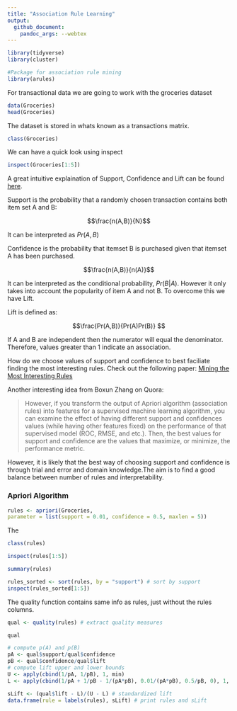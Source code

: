 ```yaml
---
title: "Association Rule Learning"
output: 
  github_document:
    pandoc_args: --webtex
---
```



```r
library(tidyverse)
library(cluster)

#Package for association rule mining
library(arules)

```

For transactional data we are going to work with the groceries dataset


```r
data(Groceries)
head(Groceries)
```

The dataset is stored in whats known as a transactions matrix.

```r
class(Groceries)
```

We can have a quick look using inspect
```r
inspect(Groceries[1:5])
```

A great intuitive explaination of Support, Confidence and Lift can be found [here](https://www.hackerearth.com/blog/developers/beginners-tutorial-apriori-algorithm-data-mining-r-implementation).

Support is the probability that a randomly chosen transaction contains both item set A and B:



$$\frac{n(A,B)}{N}$$

It can be interpreted as $Pr(A,B)$

Confidence is the probability that itemset B is purchased given that itemset A has been purchased.

$$\frac{n(A,B)}{n(A)}$$

It can be interpreted as the conditional probability, $Pr(B|A)$. However it only takes into account the popularity of item A and not B. To overcome this we have Lift.

Lift is defined as:

$$\frac{Pr(A,B)}{Pr(A)Pr(B)} $$

If A and B are independent then the numerator will equal the denominator. Therefore, values greater than 1 indicate an association.

How do we choose values of support and confidence to best faciliate finding the most interesting rules. Check out the following paper: [Mining the Most Interesting Rules](http://rakesh.agrawal-family.com/papers/kdd99rules.pdf)

Another interesting idea from Boxun Zhang on Quora:

> However, if you transform the output of Apriori algorithm (association rules) into features for a supervised machine learning algorithm, you can examine the effect of having different support and confidences values (while having other features fixed) on the performance of that supervised model (ROC, RMSE, and etc.). Then, the best values for support and confidence are the values that maximize, or minimize, the performance metric.

However, it is likely that the best way of choosing support and confidence is through trial and error and domain knowledge.The aim is to find a good balance between number of rules and interpretability.

### Apriori Algorithm

```r
rules <- apriori(Groceries,
parameter = list(support = 0.01, confidence = 0.5, maxlen = 5))

```

The 

```r
class(rules)

inspect(rules[1:5])
```

```r
summary(rules)
```


```r
rules_sorted <- sort(rules, by = "support") # sort by support
inspect(rules_sorted[1:5]) 
```

The quality function contains same info as rules, just without the rules columns.

```r
qual <- quality(rules) # extract quality measures

qual
```


```r


# compute p(A) and p(B)
pA <- qual$support/qual$confidence
pB <- qual$confidence/qual$lift
# compute lift upper and lower bounds
U <- apply(cbind(1/pA, 1/pB), 1, min)
L <- apply(cbind(1/pA + 1/pB - 1/(pA*pB), 0.01/(pA*pB), 0.5/pB, 0), 1, max)

sLift <- (qual$lift - L)/(U - L) # standardized lift
data.frame(rule = labels(rules), sLift) # print rules and sLift
```


```r

```




```r

```


```r

```




```r

```


```r

```




```r

```


```r

```




```r

```


```r

```




```r

```


```r

```



